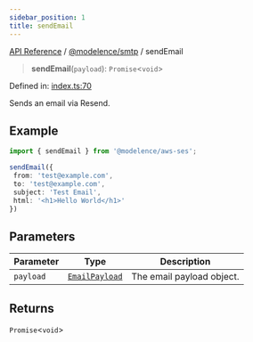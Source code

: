 ```yaml
---
sidebar_position: 1
title: sendEmail
---
```


[API Reference](/api-reference/@modelence/smtp/functions/../../../index) / [@modelence/smtp](/api-reference/@modelence/smtp/functions/../index) / sendEmail

> **sendEmail**(`payload`): `Promise`\<`void`\>

Defined in: [index.ts:70](https://github.com/modelence/modelence/blob/656d4e4c01b88903ac6c14e3993c6fa92ee12257/packages/smtp/src/index.ts#L70)

Sends an email via Resend.

## Example

```ts
import { sendEmail } from '@modelence/aws-ses';

sendEmail({
 from: 'test@example.com',
 to: 'test@example.com',
 subject: 'Test Email',
 html: '<h1>Hello World</h1>'
})
```

## Parameters

| Parameter | Type | Description |
| ------ | ------ | ------ |
| `payload` | [`EmailPayload`](/api-reference/@modelence/smtp/functions/../type-aliases/EmailPayload) | The email payload object. |

## Returns

`Promise`\<`void`\>
